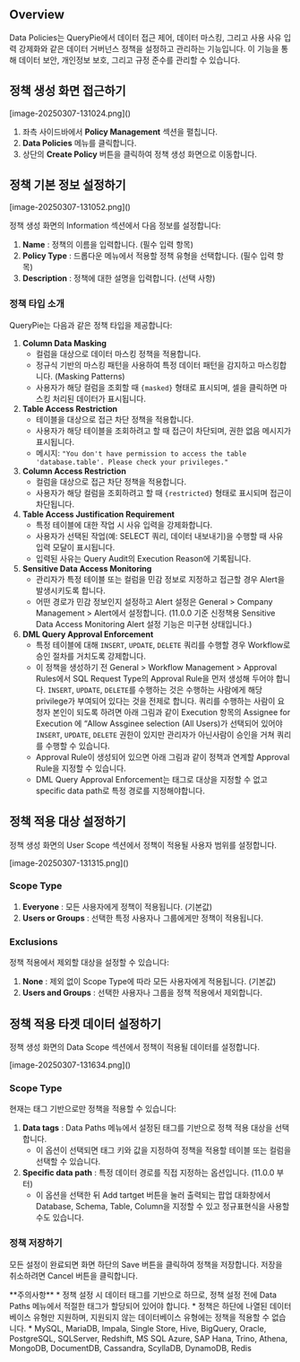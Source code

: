 
## Overview
Data Policies는 QueryPie에서 데이터 접근 제어, 데이터 마스킹, 그리고 사용 사유 입력 강제화와 같은 데이터 거버넌스 정책을 설정하고 관리하는 기능입니다. 이 기능을 통해 데이터 보안, 개인정보 보호, 그리고 규정 준수를 관리할 수 있습니다.

## 정책 생성 화면 접근하기
<p align="center">
<div>[image-20250307-131024.png]()</div>
</p>

1. 좌측 사이드바에서  **Policy Management**  섹션을 펼칩니다.
2. **Data Policies**  메뉴를 클릭합니다.
3. 상단의  **Create Policy**  버튼을 클릭하여 정책 생성 화면으로 이동합니다.

## 정책 기본 정보 설정하기
<p align="center">
<div>[image-20250307-131052.png]()</div>
</p>

정책 생성 화면의 Information 섹션에서 다음 정보를 설정합니다:

1. **Name** : 정책의 이름을 입력합니다. (필수 입력 항목)
2. **Policy Type** : 드롭다운 메뉴에서 적용할 정책 유형을 선택합니다. (필수 입력 항목)
3. **Description** : 정책에 대한 설명을 입력합니다. (선택 사항)

### 정책 타입 소개
QueryPie는 다음과 같은 정책 타입을 제공합니다:

1. **Column Data Masking**
    * 컬럼을 대상으로 데이터 마스킹 정책을 적용합니다.
    * 정규식 기반의 마스킹 패턴을 사용하여 특정 데이터 패턴을 감지하고 마스킹합니다. (Masking Patterns)
    * 사용자가 해당 컬럼을 조회할 때 `{masked}` 형태로 표시되며, 셀을 클릭하면 마스킹 처리된 데이터가 표시됩니다.
2. **Table Access Restriction**
    * 테이블을 대상으로 접근 차단 정책을 적용합니다.
    * 사용자가 해당 테이블을 조회하려고 할 때 접근이 차단되며, 권한 없음 메시지가 표시됩니다.
    * 메시지: `"You don't have permission to access the table 'database.table'. Please check your privileges."`
3. **Column Access Restriction**
    * 컬럼을 대상으로 접근 차단 정책을 적용합니다.
    * 사용자가 해당 컬럼을 조회하려고 할 때 `{restricted}` 형태로 표시되며 접근이 차단됩니다.
4. **Table Access Justification Requirement**
    * 특정 테이블에 대한 작업 시 사유 입력을 강제화합니다.
    * 사용자가 선택된 작업(예: SELECT 쿼리, 데이터 내보내기)을 수행할 때 사유 입력 모달이 표시됩니다.
    * 입력된 사유는 Query Audit의 Execution Reason에 기록됩니다.
5. **Sensitive Data Access Monitoring**
    * 관리자가 특정 테이블 또는 컬럼을 민감 정보로 지정하고 접근할 경우 Alert을 발생시키도록 합니다.
    * 어떤 경로가 민감 정보인지 설정하고 Alert 설정은 General &gt; Company Management &gt; Alert에서 설정합니다. (11.0.0 기준 신정책용 Sensitive Data Access Monitoring Alert 설정 기능은 미구현 상태입니다.)
6. **DML Query Approval Enforcement**
    * 특정 테이블에 대해 `INSERT`, `UPDATE`, `DELETE` 쿼리를 수행할 경우 Workflow로 승인 절차를 거치도록 강제합니다.
    * 이 정책을 생성하기 전 General &gt; Workflow Management &gt; Approval Rules에서 SQL Request Type의 Approval Rule을 먼저 생성해 두어야 합니다. `INSERT`, `UPDATE`, `DELETE`를 수행하는 것은 수행하는 사람에게 해당 privilege가 부여되어 있다는 것을 전제로 합니다. 쿼리를 수행하는 사람이 요청자 본인이 되도록 하려면 아래 그림과 같이 Execution 항목의 Assignee for Execution 에 “Allow Assginee selection (All Users)가 선택되어 있어야 `INSERT`, `UPDATE`, `DELETE` 권한이 있지만 관리자가 아닌사람이 승인을 거쳐 쿼리를 수행할 수 있습니다.
    * Approval Rule이 생성되어 있으면 아래 그림과 같이 정책과 연계할 Approval Rule을 지정할 수 있습니다.
    * DML Query Approval Enforcement는 태그로 대상을 지정할 수 없고 specific data path로 특정 경로를 지정해야합니다.

## 정책 적용 대상 설정하기
정책 생성 화면의 User Scope 섹션에서 정책이 적용될 사용자 범위를 설정합니다.

<p align="center">
<div>[image-20250307-131315.png]()</div>
</p>

### Scope Type
1. **Everyone** : 모든 사용자에게 정책이 적용됩니다. (기본값)
2. **Users or Groups** : 선택한 특정 사용자나 그룹에게만 정책이 적용됩니다.

### Exclusions
정책 적용에서 제외할 대상을 설정할 수 있습니다:

1. **None** : 제외 없이 Scope Type에 따라 모든 사용자에게 적용됩니다. (기본값)
2. **Users and Groups** : 선택한 사용자나 그룹을 정책 적용에서 제외합니다.

## 정책 적용 타겟 데이터 설정하기
정책 생성 화면의 Data Scope 섹션에서 정책이 적용될 데이터를 설정합니다.

<p align="center">
<div>[image-20250307-131634.png]()</div>
</p>

### Scope Type
현재는 태그 기반으로만 정책을 적용할 수 있습니다:

1. **Data tags** : Data Paths 메뉴에서 설정된 태그를 기반으로 정책 적용 대상을 선택합니다.
    * 이 옵션이 선택되면 태그 키와 값을 지정하여 정책을 적용할 테이블 또는 컬럼을 선택할 수 있습니다.
2. **Specific data path** : 특정 데이터 경로를 직접 지정하는 옵션입니다. (11.0.0 부터)
    * 이 옵션을 선택한 뒤 Add tartget 버튼을 눌러 출력되는 팝업 대화창에서 Database, Schema, Table, Column을 지정할 수 있고 정규표현식을 사용할 수도 있습니다.

### 정책 저장하기
모든 설정이 완료되면 화면 하단의 Save 버튼을 클릭하여 정책을 저장합니다. 저장을 취소하려면 Cancel 버튼을 클릭합니다.

<Callout type="important">
**주의사항** 
* 정책 설정 시 데이터 태그를 기반으로 하므로, 정책 설정 전에 Data Paths 메뉴에서 적절한 태그가 할당되어 있어야 합니다.
* 정책은 하단에 나열된 데이터베이스 유형만 지원하며, 지원되지 않는 데이터베이스 유형에는 정책을 적용할 수 없습니다.
    * MySQL, MariaDB, Impala, Single Store, Hive, BigQuery, Oracle, PostgreSQL, SQLServer, Redshift, MS SQL Azure, SAP Hana, Trino, Athena, MongoDB, DocumentDB, Cassandra, ScyllaDB, DynamoDB, Redis
</Callout>
